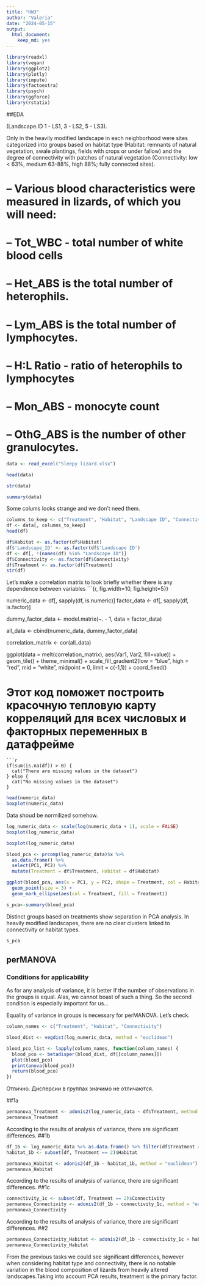 ---
title: "HW3"
author: "Valeria"
date: "2024-05-15"
output:
  html_document:
    keep_md: yes
---

```{r}
library(readxl)
library(vegan)
library(ggplot2)
library(plotly)
library(impute)
library(factoextra)
library(psych)
library(ggforce)
library(rstatix)
```

##EDA

(Landscape.ID 1 - LS1, 3 - LS2, 5 - LS3).

Only in the heavily modified landscape in each neighborhood were sites categorized into groups based on habitat type 
(Habitat: remnants of natural vegetation, swale plantings, fields with crops or under fallow) and the degree of connectivity with patches of natural vegetation (Connectivity: low < 63%, medium 63-88%, high 88%; fully connected sites).

# -- Various blood characteristics were measured in lizards, of which you will need:
 
# -- Tot_WBC - total number of white blood cells
# -- Het_ABS is the total number of heterophils.
# -- Lym_ABS is the total number of lymphocytes.
# -- H:L Ratio - ratio of heterophils to lymphocytes
# -- Mon_ABS - monocyte count
# -- OthG_ABS is the number of other granulocytes.



```{r}

data <- read_excel("Sleepy lizard.xlsx")

head(data)

str(data)

summary(data)

```

Some colums looks strange and we don't need them. 
```{r}
columns_to_keep <- c("Treatment", "Habitat", "Landscape ID", "Connectivity",  "Tot_WBC", "Het_ABS", "Lym_ABS", "H:L Ratio", "Mon_ABS", "OthG_ABS", "LBSI")
df <- data[, columns_to_keep]
head(df)
```
```{r}
df$Habitat <- as.factor(df$Habitat)
df$'Landscape_ID' <- as.factor(df$'Landscape ID')
df <- df[, !(names(df) %in% "Landscape ID")]
df$Connectivity <- as.factor(df$Connectivity)
df$Treatment <- as.factor(df$Treatment)
str(df)
```
Let's make a correlation matrix to look briefly whether there is any dependence between variables
```{r, fig.width=10, fig.height=5}}

numeric_data <- df[, sapply(df, is.numeric)]
factor_data <- df[, sapply(df, is.factor)]

dummy_factor_data <- model.matrix(~. - 1, data = factor_data)

all_data <- cbind(numeric_data, dummy_factor_data)


correlation_matrix <- cor(all_data)

ggplot(data = melt(correlation_matrix), aes(Var1, Var2, fill=value)) + 
  geom_tile() +
  theme_minimal() +
  scale_fill_gradient2(low = "blue", high = "red", mid = "white", 
                       midpoint = 0, limit = c(-1,1)) +
  coord_fixed()

# Этот код поможет построить красочную тепловую карту корреляций для всех числовых и факторных переменных в датафрейме

```
```{r}
if(sum(is.na(df)) > 0) {
  cat("There are missing values in the dataset")
} else {
  cat("No missing values in the dataset")
}
```

```{r}
head(numeric_data)
boxplot(numeric_data)

```
Data shoud be normilized somehow. 

```{r}
log_numeric_data <- scale(log(numeric_data + 1), scale = FALSE)
boxplot(log_numeric_data)

```



```{r}
boxplot(log_numeric_data)

```




```{r}
blood_pca <- prcomp(log_numeric_data)$x %>%
  as.data.frame() %>%
  select(PC1, PC2) %>%
  mutate(Treatment = df$Treatment, Habitat = df$Habitat)

ggplot(blood_pca, aes(x = PC1, y = PC2, shape = Treatment, col = Habitat)) +
  geom_point(size = 3) +
  geom_mark_ellipse(aes(col = Treatment, fill = Treatment))

s_pca<-summary(blood_pca)

```

Distinct groups based on treatments show separation in PCA analysis. In heavily modified landscapes, there are no clear clusters linked to connectivity or habitat types.

```{r}
s_pca
```
## perMANOVA

### Conditions for applicability

As for any analysis of variance, it is better if the number of observations in the groups is equal. Alas, we cannot boast of such a thing. So the second condition is especially important for us...

Equality of variance in groups is necessary for perMANOVA. Let's check.


```{r}
column_names <- c("Treatment", "Habitat", "Connectivity")

blood_dist <- vegdist(log_numeric_data, method = "euclidean")

blood_pco_list <- lapply(column_names, function(column_names) {
  blood_pco <- betadisper(blood_dist, df[[column_names]])
  plot(blood_pco)
  print(anova(blood_pco))
  return(blood_pco)
})

```
Отлично. Дисперсии в группах значимо не отличаются.

##1a
```{r}
permanova_Treatment <- adonis2(log_numeric_data ~ df$Treatment, method = "euclidean")
permanova_Treatment
```
According to the results of analysis of variance, there are significant differences.
##1b
```{r}
df_1b <- log_numeric_data %>% as.data.frame() %>% filter(df$Treatment == 2)
habitat_1b <- subset(df, Treatment == 2)$Habitat
```

```{r}
permanova_Habitat <- adonis2(df_1b ~ habitat_1b, method = "euclidean")
permanova_Habitat
```
According to the results of analysis of variance, there are significant differences.
##1c
```{r}
connectivity_1c <- subset(df, Treatment == 2)$Connectivity
permanova_Connectivity <- adonis2(df_1b ~ connectivity_1c, method = "euclidean")
permanova_Connectivity
```
According to the results of analysis of variance, there are significant differences.
##2
```{r}
permanova_Connectivity_Habitat <- adonis2(df_1b ~ connectivity_1c + habitat_1b, method = "euclidean")
permanova_Connectivity_Habitat
```
From the previous tasks we could see significant differences, however when considering habitat type and connectivity, there is no notable variation in the blood composition of lizards from heavily altered landscapes.Taking into account PCA results, treatment is the primary factor.
